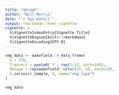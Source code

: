 ```yaml
---
title: "qGraph"
author: "Will Morris"
date: "`r Sys.Date()`"
output: rmarkdown::html_vignette
vignette: >
  %\VignetteIndexEntry{Vignette Title}
  %\VignetteEngine{knitr::rmarkdown}
  %\VignetteEncoding{UTF-8}
---
```


```r
veg_data <- wakefield::r_data_frame(
  n = 370,
  Transect = paste0('t', rep(1:37, each=10)),
  Manage = rep(wakefield::color(37, 4), each=10),
  r_series(r_sample, 4, name="veg_type")
)  

veg_data
```
